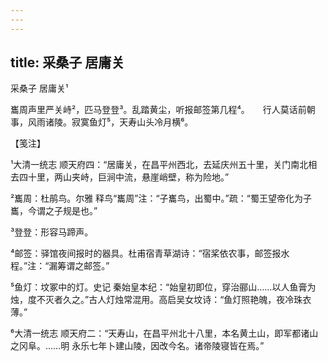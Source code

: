 ```yaml
---
---
---
```

title: 采桑子 居庸关
---



采桑子 居庸关¹


巂周声里严关峙²，匹马登登³。乱踏黄尘，听报邮签第几程⁴。　　行人莫话前朝事，风雨诸陵。寂寞鱼灯⁵，天寿山头冷月横⁶。





【笺注】


¹大清一统志 顺天府四：“居庸关，在昌平州西北，去延庆州五十里，关门南北相去四十里，两山夹峙，巨涧中流，悬崖峭壁，称为险地。”

²巂周：杜鹃鸟。尔雅 释鸟“巂周”注：“子巂鸟，出蜀中。”疏：“蜀王望帝化为子巂，今谓之子规是也。”

³登登：形容马蹄声。

⁴邮签：驿馆夜间报时的器具。杜甫宿青草湖诗：“宿桨依农事，邮签报水程。”注：“漏筹谓之邮签。”

⁵鱼灯：坟冢中的灯。史记 秦始皇本纪：“始皇初即位，穿治郦山……以人鱼膏为烛，度不灭者久之。”古人灯烛常混用。高启吴女坟诗：“鱼灯照艳魄，夜冷珠衣薄。”

⁶大清一统志 顺天府二：“天寿山，在昌平州北十八里，本名黄土山，即军都诸山之冈阜。……明 永乐七年卜建山陵，因改今名。诸帝陵寝皆在焉。”